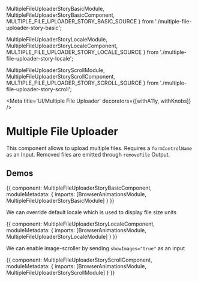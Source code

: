 



  MultipleFileUploaderStoryBasicModule,
  MultipleFileUploaderStoryBasicComponent,
  MULTIPLE_FILE_UPLOADER_STORY_BASIC_SOURCE
} from './multiple-file-uploader-story-basic';

  MultipleFileUploaderStoryLocaleModule,
  MultipleFileUploaderStoryLocaleComponent,
  MULTIPLE_FILE_UPLOADER_STORY_LOCALE_SOURCE
} from './multiple-file-uploader-story-locale';

  MultipleFileUploaderStoryScrollModule,
  MultipleFileUploaderStoryScrollComponent,
  MULTIPLE_FILE_UPLOADER_STORY_SCROLL_SOURCE
} from './multiple-file-uploader-story-scroll';

<Meta title='UI/Multiple File Uploader' decorators={[withA11y, withKnobs]} />

# Multiple File Uploader

This component allows to upload multiple files. Requires a `formControlName` as an Input.
Removed files are emitted through `removeFile` Output.

## Demos

<Preview source={MULTIPLE_FILE_UPLOADER_STORY_BASIC_SOURCE}>
  <Story name='Basic' height='350px'>
    {{
      component: MultipleFileUploaderStoryBasicComponent,
      moduleMetadata: {
        imports: [BrowserAnimationsModule, MultipleFileUploaderStoryBasicModule]
      }
    }}
  </Story>
</Preview>

We can override default locale which is used to display file size units

<Preview source={MULTIPLE_FILE_UPLOADER_STORY_LOCALE_SOURCE}>
  <Story name='Locale' height='350px'>
    {{
      component: MultipleFileUploaderStoryLocaleComponent,
      moduleMetadata: {
        imports: [BrowserAnimationsModule, MultipleFileUploaderStoryLocaleModule]
      }
    }}
  </Story>
</Preview>

We can enable image-scroller by sending `showImages="true"` as an input

<Preview source={MULTIPLE_FILE_UPLOADER_STORY_SCROLL_SOURCE}>
  <Story name='Scroll' height='350px'>
    {{
      component: MultipleFileUploaderStoryScrollComponent,
      moduleMetadata: {
        imports: [BrowserAnimationsModule, MultipleFileUploaderStoryScrollModule]
      }
    }}
  </Story>
</Preview>
